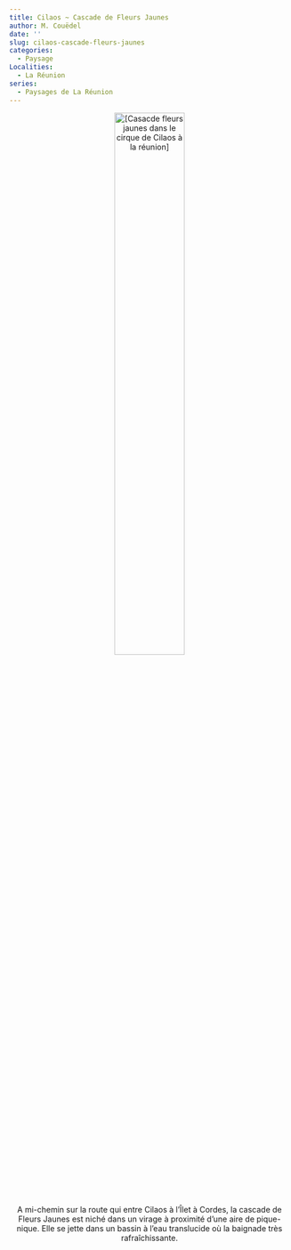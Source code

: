 ```yaml
---
title: Cilaos ~ Cascade de Fleurs Jaunes
author: M. Couëdel
date: ''
slug: cilaos-cascade-fleurs-jaunes
categories:
  - Paysage
Localities:
  - La Réunion
series:
  - Paysages de La Réunion
---
```

<center>
<img alt="[Casacde fleurs jaunes dans le cirque de Cilaos à la réunion]" src="reunion-cascade-fleurs-jaunes-featured-image.jpg" width=50%> 

A mi-chemin sur la route qui entre Cilaos à l’Îlet à Cordes, la cascade de Fleurs Jaunes est niché dans un virage à proximité d'une aire de pique-nique.
Elle se jette dans un bassin à l’eau translucide où la baignade très rafraîchissante.
</center>